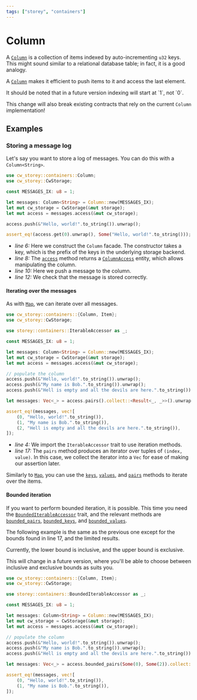 ```yaml
---
tags: ["storey", "containers"]
---
```



# Column

A [`Column`] is a collection of items indexed by auto-incrementing `u32` keys.
This might sound similar to a relational database table; in fact, it is a good analogy.

A [`Column`] makes it efficient to push items to it and access the last element.

<Callout>
It should be noted that in a future version indexing will start at `1`, not `0`.

This change will also break existing contracts that rely on the current `Column` implementation!
</Callout>

## Examples

### Storing a message log

Let's say you want to store a log of messages. You can do this with a `Column<String>`.

```rust template="storage" showLineNumbers {6,8,10,12}
use cw_storey::containers::Column;
use cw_storey::CwStorage;

const MESSAGES_IX: u8 = 1;

let messages: Column<String> = Column::new(MESSAGES_IX);
let mut cw_storage = CwStorage(&mut storage);
let mut access = messages.access(&mut cw_storage);

access.push(&"Hello, world!".to_string()).unwrap();

assert_eq!(access.get(0).unwrap(), Some("Hello, world!".to_string()));
```

- _line 6:_ Here we construct the `Column` facade. The constructor takes a key, which is the prefix of
  the keys in the underlying storage backend.
- _line 8:_ The [`access`] method returns a [`ColumnAccess`] entity, which allows manipulating the column.
- _line 10:_ Here we push a message to the column.
- _line 12:_ We check that the message is stored correctly.

#### Iterating over the messages

As with [`Map`], we can iterate over all messages.

```rust template="storage" showLineNumbers {4, 17}
use cw_storey::containers::{Column, Item};
use cw_storey::CwStorage;

use storey::containers::IterableAccessor as _;

const MESSAGES_IX: u8 = 1;

let messages: Column<String> = Column::new(MESSAGES_IX);
let mut cw_storage = CwStorage(&mut storage);
let mut access = messages.access(&mut cw_storage);

// populate the column
access.push(&"Hello, world!".to_string()).unwrap();
access.push(&"My name is Bob.".to_string()).unwrap();
access.push(&"Hell is empty and all the devils are here.".to_string()).unwrap();

let messages: Vec<_> = access.pairs().collect::<Result<_, _>>().unwrap();

assert_eq!(messages, vec![
    (0, "Hello, world!".to_string()),
    (1, "My name is Bob.".to_string()),
    (2, "Hell is empty and all the devils are here.".to_string()),
]);
```

- _line 4:_ We import the `IterableAccessor` trait to use iteration methods.
- _line 17:_ The `pairs` method produces an iterator
    over tuples of `(index, value)`. In this case, we collect the iterator into a `Vec` for ease of making our assertion later.

Similarly to [`Map`], you can use the [`keys`], [`values`], and [`pairs`] methods to iterate over the items.

#### Bounded iteration

If you want to perform bounded iteration, it is possible.
This time you need the [`BoundedIterableAccessor`] trait, and the relevant methods are
[`bounded_pairs`], [`bounded_keys`], and [`bounded_values`].

The following example is the same as the previous one except for the bounds
found in line 17, and the limited results.

<Callout>
Currently, the lower bound is inclusive, and the upper bound is exclusive.

This will change in a future version, where you'll be able to choose between inclusive and exclusive bounds as suits you.
</Callout>

```rust template="storage" showLineNumbers {4, 17}
use cw_storey::containers::{Column, Item};
use cw_storey::CwStorage;

use storey::containers::BoundedIterableAccessor as _;

const MESSAGES_IX: u8 = 1;

let messages: Column<String> = Column::new(MESSAGES_IX);
let mut cw_storage = CwStorage(&mut storage);
let mut access = messages.access(&mut cw_storage);

// populate the column
access.push(&"Hello, world!".to_string()).unwrap();
access.push(&"My name is Bob.".to_string()).unwrap();
access.push(&"Hell is empty and all the devils are here.".to_string()).unwrap();

let messages: Vec<_> = access.bounded_pairs(Some(0), Some(2)).collect::<Result<_, _>>().unwrap();

assert_eq!(messages, vec![
    (0, "Hello, world!".to_string()),
    (1, "My name is Bob.".to_string()),
]);
```

[`Column`]: https://docs.rs/storey/latest/storey/containers/struct.Column.html
[`access`]: https://docs.rs/storey/latest/storey/containers/struct.Column.html#method.access
[`ColumnAccess`]: https://docs.rs/storey/latest/storey/containers/struct.ColumnAccess.html
[`keys`]: https://docs.rs/storey/latest/storey/containers/struct.ColumnAccess.html#method.keys
[`values`]: https://docs.rs/storey/latest/storey/containers/struct.ColumnAccess.html#method.values
[`pairs`]: https://docs.rs/storey/latest/storey/containers/struct.ColumnAccess.html#method.pairs
[`Map`]: https://docs.rs/storey/latest/storey/containers/struct.Map.html
[`MapAccess`]: https://docs.rs/storey/latest/storey/containers/struct.MapAccess.html
[`ItemAccess`]: https://docs.rs/storey/latest/storey/containers/struct.ItemAccess.html
[`IterableAccessor`]: https://docs.rs/storey/latest/storey/containers/trait.IterableAccessor.html
[`BoundedIterableAccessor`]: https://docs.rs/storey/latest/storey/containers/trait.BoundedIterableAccessor.html
[`bounded_pairs`]: https://docs.rs/storey/latest/storey/containers/trait.BoundedIterableAccessor.html#method.bounded_pairs
[`bounded_keys`]: https://docs.rs/storey/latest/storey/containers/trait.BoundedIterableAccessor.html#method.bounded_keys
[`bounded_values`]: https://docs.rs/storey/latest/storey/containers/trait.BoundedIterableAccessor.html#method.bounded_values
